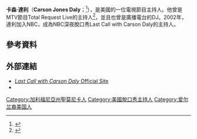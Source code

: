 {{Infobox person
| birth_name   = Carson Jones Daly
| image        = Carson Daly.jpg
| image_size   =
| caption      = 
| birth_date   = {{birth date and age|mf=yes|1973|6|22}}
| birth_place  = 加州聖莫尼卡
| occupation   = 主持人
| years_active = 1998–現在
| salary       =
| networth     =
| spouse     = Siri Pinter (m. 2015)
| children     = 3
| website      = [http://www.nbc.com/Last_Call_with_Carson_Daly/ Daly at nbc.com]
| footnotes    =
}}

'''卡森·達利'''（'''Carson Jones Daly'''；{{bd|1973年|6月22日}}<ref name=biography.com>{{cite web |title=Carson Daly Biography: Television Host (1973–) |url=http://www.biography.com/people/carson-daly |publisher=[[Biography.com|Biography.com]] ([[FYI_(TV_network)|FYI]] / [[A&E_Networks|A&E Networks]]) |accessdate=December 28, 2015 |archive-date=2016-03-19 |archive-url=https://web.archive.org/web/20160319181122/http://www.biography.com/people/carson-daly |dead-url=no }}</ref>），是美國的一位電視節目主持人。他曾是MTV節目Total Request Live的主持人<ref>{{cite journal|title=Carson Daly - MTV VJs Then and now|url=http://thefw.com/carson-daly-mtv-vjs-then-and-now/|journal=http://thefw.com|access-date=2016-03-09|archive-date=2016-03-04|archive-url=https://web.archive.org/web/20160304084038/http://thefw.com/carson-daly-mtv-vjs-then-and-now/|dead-url=no}}</ref>，並且也曾是廣播電台的DJ。2002年，達利加入NBC，成為NBC深夜脫口秀Last Call with Carson Daly的主持人。

==參考資料==
{{reflist}}
==外部連結==
*[https://web.archive.org/web/20110721234427/http://www.nbc.com/Last_Call_with_Carson_Daly/ ''Last Call with Carson Daly'' Official Site]
*{{IMDb name|4856|Carson Daly}}

{{DEFAULTSORT: Daly, Carson}}
[[Category:加利福尼亞州聖莫尼卡人|Category:加利福尼亞州聖莫尼卡人]]
[[Category:美國脫口秀主持人|Category:美國脫口秀主持人]]
[[Category:爱尔兰裔美国人|Category:爱尔兰裔美国人]]